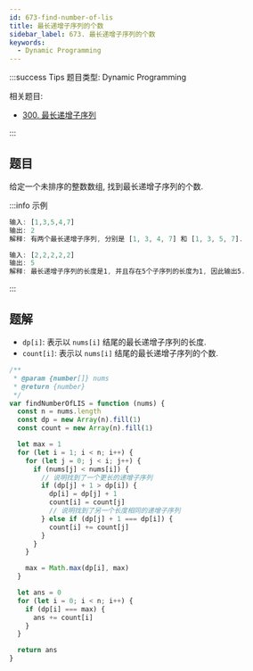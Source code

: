 ```yaml
---
id: 673-find-number-of-lis
title: 最长递增子序列的个数
sidebar_label: 673. 最长递增子序列的个数
keywords:
  - Dynamic Programming
---
```


:::success Tips
题目类型: Dynamic Programming

相关题目:

- [300. 最长递增子序列](/leetcode/medium/300-length-of-lis)

:::

## 题目

给定一个未排序的整数数组, 找到最长递增子序列的个数.

:::info 示例

```ts
输入: [1,3,5,4,7]
输出: 2
解释: 有两个最长递增子序列, 分别是 [1, 3, 4, 7] 和 [1, 3, 5, 7].
```

```ts
输入: [2,2,2,2,2]
输出: 5
解释: 最长递增子序列的长度是1, 并且存在5个子序列的长度为1, 因此输出5.
```

:::

## 题解

- `dp[i]`: 表示以 `nums[i]` 结尾的最长递增子序列的长度.
- `count[i]`: 表示以 `nums[i]` 结尾的最长递增子序列的个数.

```ts
/**
 * @param {number[]} nums
 * @return {number}
 */
var findNumberOfLIS = function (nums) {
  const n = nums.length
  const dp = new Array(n).fill(1)
  const count = new Array(n).fill(1)

  let max = 1
  for (let i = 1; i < n; i++) {
    for (let j = 0; j < i; j++) {
      if (nums[j] < nums[i]) {
        // 说明找到了一个更长的递增子序列
        if (dp[j] + 1 > dp[i]) {
          dp[i] = dp[j] + 1
          count[i] = count[j]
          // 说明找到了另一个长度相同的递增子序列
        } else if (dp[j] + 1 === dp[i]) {
          count[i] += count[j]
        }
      }
    }

    max = Math.max(dp[i], max)
  }

  let ans = 0
  for (let i = 0; i < n; i++) {
    if (dp[i] === max) {
      ans += count[i]
    }
  }

  return ans
}
```
